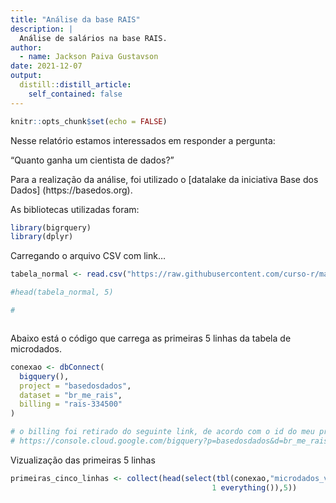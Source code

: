 ```yaml
---
title: "Análise da base RAIS"
description: |
  Análise de salários na base RAIS.
author:
  - name: Jackson Paiva Gustavson
date: 2021-12-07
output:
  distill::distill_article:
    self_contained: false
---
```


```r
knitr::opts_chunk$set(echo = FALSE)
```

Nesse relatório estamos interessados em responder a pergunta:

"Quanto ganha um cientista de dados?"

Para a realização da análise, foi utilizado o [datalake da iniciativa Base dos Dados] (https://basedos.org).

As bibliotecas utilizadas foram:

```r
library(bigrquery)
library(dplyr)

```

Carregando o arquivo CSV com link...

```r
tabela_normal <- read.csv("https://raw.githubusercontent.com/curso-r/mais-r4ds-1/master/dados/imdb.csv")

#head(tabela_normal, 5)

#



```

Abaixo está o código que carrega as primeiras 5 linhas da tabela de microdados.

```r
conexao <- dbConnect(
  bigquery(),
  project = "basedosdados",
  dataset = "br_me_rais",
  billing = "rais-334500"
)

# o billing foi retirado do seguinte link, de acordo com o id do meu projeto 
# https://console.cloud.google.com/bigquery?p=basedosdados&d=br_me_rais&t=microdados_vinculos&page=table&project=rais-334500
```

Vizualização das primeiras 5 linhas

```r
primeiras_cinco_linhas <- collect(head(select(tbl(conexao,"microdados_vinculos"),
                                             1 everything()),5))

```
